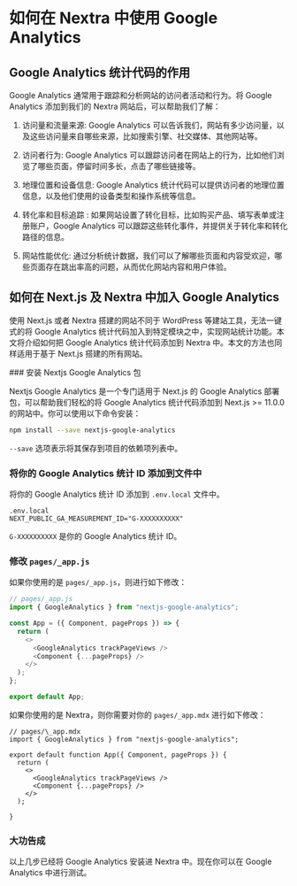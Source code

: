 # 如何在 Nextra 中使用 Google Analytics

## Google Analytics 统计代码的作用

Google Analytics 通常用于跟踪和分析网站的访问者活动和行为。将 Google Analytics 添加到我们的 Nextra 网站后，可以帮助我们了解：

1. 访问量和流量来源:
   Google Analytics 可以告诉我们，网站有多少访问量，以及这些访问量来自哪些来源，比如搜索引擎、社交媒体、其他网站等。

2. 访问者行为:
   Google Analytics 可以跟踪访问者在网站上的行为，比如他们浏览了哪些页面，停留时间多长，点击了哪些链接等。

3. 地理位置和设备信息:
   Google Analytics 统计代码可以提供访问者的地理位置信息，以及他们使用的设备类型和操作系统等信息。

4. 转化率和目标追踪 :
   如果网站设置了转化目标，比如购买产品、填写表单或注册账户，Google Analytics 可以跟踪这些转化事件，并提供关于转化率和转化路径的信息。

5. 网站性能优化:
   通过分析统计数据，我们可以了解哪些页面和内容受欢迎，哪些页面存在跳出率高的问题，从而优化网站内容和用户体验。

## 如何在 Next.js 及 Nextra 中加入 Google Analytics

使用 Next.js 或者 Nextra 搭建的网站不同于 WordPress 等建站工具，无法一键式的将 Google Analytics 统计代码加入到特定模块之中，实现网站统计功能。本文将介绍如何把 Google Analytics 统计代码添加到 Nextra 中。本文的方法也同样适用于基于 Next.js 搭建的所有网站。


<Steps>
### 安装 Nextjs Google Analytics 包

Nextjs Google Analytics 是一个专门适用于 Next.js 的 Google Analytics 部署包，可以帮助我们轻松的将 Google Analytics 统计代码添加到 Next.js >= 11.0.0 的网站中。你可以使用以下命令安装：

```bash
npm install --save nextjs-google-analytics
```

`--save` 选项表示将其保存到项目的依赖项列表中。

### 将你的 Google Analytics 统计 ID 添加到文件中

将你的 Google Analytics 统计 ID 添加到 `.env.local` 文件中。

```plaintext
.env.local
NEXT_PUBLIC_GA_MEASUREMENT_ID="G-XXXXXXXXXX"
```

`G-XXXXXXXXXX` 是你的 Google Analytics 统计 ID。

### 修改 `pages/_app.js`

如果你使用的是 `pages/_app.js`，则进行如下修改：

```javascript
// pages/_app.js
import { GoogleAnalytics } from "nextjs-google-analytics";

const App = ({ Component, pageProps }) => {
  return (
    <>
      <GoogleAnalytics trackPageViews />
      <Component {...pageProps} />
    </>
  );
};

export default App;
```

如果你使用的是 Nextra，则你需要对你的 `pages/_app.mdx` 进行如下修改：

```mdx
// pages/\_app.mdx
import { GoogleAnalytics } from "nextjs-google-analytics";

export default function App({ Component, pageProps }) {
  return (
    <>
      <GoogleAnalytics trackPageViews />
      <Component {...pageProps} />
    </>
  );

}
```

### 大功告成

以上几步已经将 Google Analytics 安装进 Nextra 中。现在你可以在 Google Analytics 中进行测试。

</Steps>
